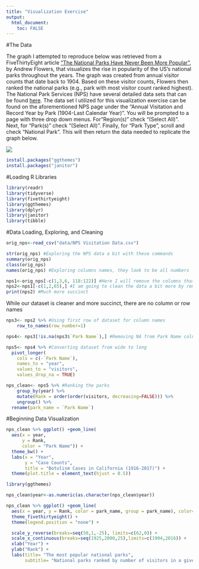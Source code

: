 ```yaml
---
title: "Visualization Exercise"
output:
  html_document:
    toc: FALSE
---
```


#The Data

The graph I attempted to reproduce below was retrieved from a FiveThirtyEight article ["The National Parks Have Never Been More Popular"](https://fivethirtyeight.com/features/the-national-parks-have-never-been-more-popular/), by Andrew Flowers, that visualizes the rise in popularity of the US's national parks throughout the years. The graph was created from annual visitor counts that date back to 1904. Based on these visitor counts, Flowers then ranked the national parks (e.g., park with most visitor count ranked highest). The National Park Services (NPS) have several detailed data sets that can be found [here](https://irma.nps.gov/STATS/Reports/National). The data set I utilized for this visualization exercise can be found on the aforementioned NPS page under the "Annual Visitation and Record Year by Park (1904-Last Calendar Year)". You will be prompted to a page with three drop down menus. For"Region(s)" check "(Select All)". Next, for "Park(s)" check "(Select All)". Finally, for "Park Type", scroll and check "National Park". This will then return the data needed to replicate the graph below.

![](national-parks-map.png)

```r
install.packages("ggthemes")
install.packages("janitor")
```

#Loading R Libraries

```r
library(readr)
library(tidyverse)
library(fivethirtyeight)
library(ggthemes)
library(dplyr)
library(janitor)
library(tibble)
```

#Data Loading, Exploring, and Cleaning

```r
orig_nps<-read_csv("data/NPS Visitation Data.csv")

str(orig_nps) #Exploring the NPS data a bit with these commands
summary(orig_nps)
class(orig_nps)
names(orig_nps) #Exploring columns names, they look to be all numbers

nps1<-orig_nps[-c(1,3,6, 118:122)] #Here I will remove the columns that I do not need by selecting the column number
nps2<-nps1[-c(1,2,65),] #I am going to clean the data a bit more by removing the two rows at the top of the dataset
print(nps2) #Much more succinct
```

While our dataset is cleaner and more succinct, there are no column or row names

```r
nps3<- nps2 %>% #Using first row of dataset for column names 
    row_to_names(row_number=1)

nps4<- nps3[!is.na(nps3$`Park Name`),] #Removing NA from Park Name column

nps5<- nps4 %>% #Converting dataset from wide to long 
  pivot_longer(
    cols = c(-`Park Name`), 
    names_to = "year", 
    values_to = "visitors",
    values_drop_na = TRUE)

nps_clean<- nps5 %>% #Ranking the parks 
    group_by(year) %>%
    mutate(Rank = order(order(visitors, decreasing=FALSE))) %>%
    ungroup() %>%
  rename(park_name = `Park Name`)
```

#Beginning Data Visualization

```r
nps_clean %>% ggplot() +geom_line(
  aes(x = year,
      y = Rank,
      color = "Park Name")) +
  theme_bw() +
  labs(x = "Year",
       y = "Case Counts",
       title = "Botulism Cases in California (1916-2017)") +
  theme(plot.title = element_text(hjust = 0.5))
```
```r
library(ggthemes)

nps_clean$year<-as.numeric(as.character(nps_clean$year))

nps_clean %>% ggplot() +geom_line(
  aes(x = year, y = Rank, color = park_name, group = park_name), color="grey") +
  theme_fivethirtyeight() +
  theme(legend.position = "none") + 

  scale_y_reverse(breaks=seq(50,1,-25), limits=c(62,0)) + 
  scale_x_continuous(breaks=seq(1925,2000,25),limits=c(1904,2016)) +
  xlab("Year") + 
  ylab("Rank") +
  labs(title= "The most popular national parks",
       subtitle= "National parks ranked by number of visitors in a given year")
```





